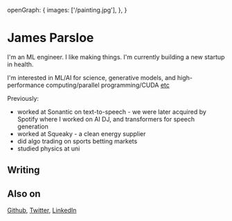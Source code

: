   openGraph: {
    images: ['/painting.jpg'],
  },
}

# James Parsloe

I'm an ML engineer. I like making things. I'm currently building a new startup in health.

I'm interested in ML/AI for science, generative models, and high-performance computing/parallel programming/CUDA [etc](http://www.incompleteideas.net/IncIdeas/BitterLesson.html)

Previously:

- worked at Sonantic on text-to-speech - we were later acquired by Spotify where I worked on AI DJ, and transformers for speech generation
- worked at Squeaky - a clean energy supplier
- did algo trading on sports betting markets
- studied physics at uni

## Writing


<Writing />

## Also on

[Github](https://github.com/jamesparsloe), [Twitter](https://twitter.com/jamesparsloe), [LinkedIn](https://www.linkedin.com/in/james-parsloe)
